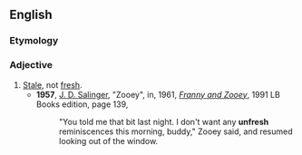 ==English==

===Etymology===
{{prefix|un|fresh|lang=en}}

===Adjective===
{{en-adj}}

# [[stale|Stale]], not [[fresh]].
#* '''1957''', [[w:J. D. Salinger|J. D. Salinger]], "Zooey", in, 1961, ''[[w:Franny and Zooey|Franny and Zooey]]'', 1991 LB Books edition, page 139,
#*: "You told me that bit last night. I don't want any '''unfresh''' reminiscences this morning, buddy," Zooey said, and resumed looking out of the window.